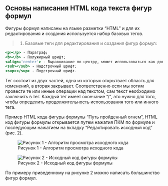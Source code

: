 ## Основы написания HTML кода текста фигур формул

Фигуры формул написаны на языке разметки "HTML" и для их редактирования и создания используется набор базовых тегов.

>1. Базовые теги для редактирования и создания фигур формул:

```.html
<p></p> - Параграф;
<b></b> - Полужирный шрифт;
<align='center'> - Выравнивание по центру, может использоваться как дополнительный тег к тегу "Параграф";
<sub></sub> - Надстрочный шрифт;
<sup></sup> - Подстрочный шрифт.
```

Тег состоит из двух частей, одна из которых открытвает область для изменений, а вторая закрывает. Соответственно если мы хотим провести те или инные операции над текстом, сам текст необходимо заключить в тег.
Каждый тег имеет окончание "/", это нужно для того, чтобы определить продолжительность использования того или инного тега.

Пример HTML кода фигуры формулы "Путь пройденный огнем", HTML код фигуры формулы открывается путем нажатия ПКМ по формуле и последующим нажатием на вкладку "Редактировать исходный код" (рис. 2).

![Рисунок 1 - Алгоритм просмотра исходного кода](Picture/6.jpg)

![Рисунок 2 - Исходный код фигуры формулы](Picture/1.jpg)

По примеру приведенному на рисунке 2 можно написать большинство фигур формул.